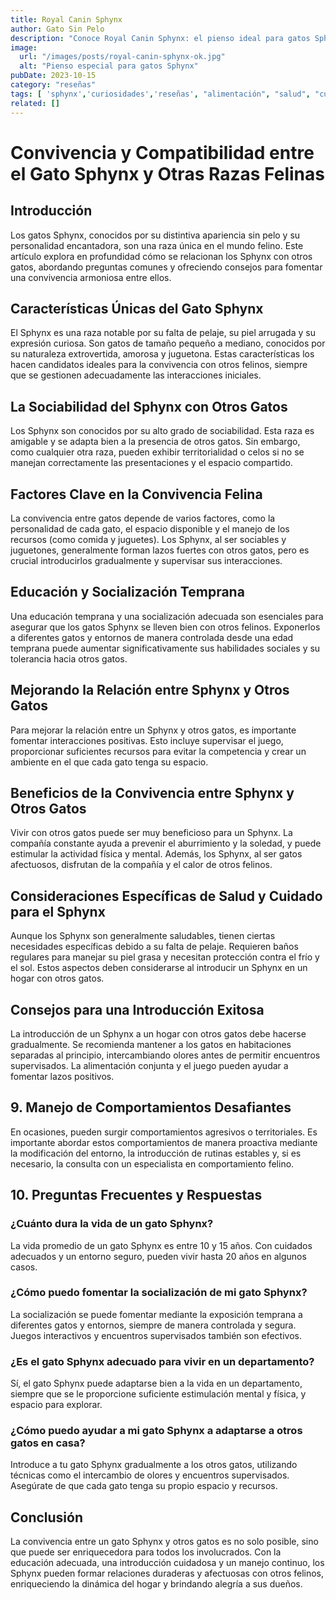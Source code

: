 ```yaml
---
title: Royal Canin Sphynx
author: Gato Sin Pelo
description: "Conoce Royal Canin Sphynx: el pienso ideal para gatos Sphynx, enriquecido para nutrir su piel única y mantener su salud óptima."
image:
  url: "/images/posts/royal-canin-sphynx-ok.jpg"
  alt: "Pienso especial para gatos Sphynx"
pubDate: 2023-10-15
category: "reseñas"
tags: [ 'sphynx','curiosidades','reseñas', "alimentación", "salud", "cuidados" ]
related: []
---
```


# Convivencia y Compatibilidad entre el Gato Sphynx y Otras Razas Felinas

## Introducción
Los gatos Sphynx, conocidos por su distintiva apariencia sin pelo y su personalidad encantadora, son una raza única en el mundo felino. Este artículo explora en profundidad cómo se relacionan los Sphynx con otros gatos, abordando preguntas comunes y ofreciendo consejos para fomentar una convivencia armoniosa entre ellos. 

## Características Únicas del Gato Sphynx
El Sphynx es una raza notable por su falta de pelaje, su piel arrugada y su expresión curiosa. Son gatos de tamaño pequeño a mediano, conocidos por su naturaleza extrovertida, amorosa y juguetona. Estas características los hacen candidatos ideales para la convivencia con otros felinos, siempre que se gestionen adecuadamente las interacciones iniciales.

## La Sociabilidad del Sphynx con Otros Gatos
Los Sphynx son conocidos por su alto grado de sociabilidad. Esta raza es amigable y se adapta bien a la presencia de otros gatos. Sin embargo, como cualquier otra raza, pueden exhibir territorialidad o celos si no se manejan correctamente las presentaciones y el espacio compartido.

## Factores Clave en la Convivencia Felina
La convivencia entre gatos depende de varios factores, como la personalidad de cada gato, el espacio disponible y el manejo de los recursos (como comida y juguetes). Los Sphynx, al ser sociables y juguetones, generalmente forman lazos fuertes con otros gatos, pero es crucial introducirlos gradualmente y supervisar sus interacciones.

## Educación y Socialización Temprana
Una educación temprana y una socialización adecuada son esenciales para asegurar que los gatos Sphynx se lleven bien con otros felinos. Exponerlos a diferentes gatos y entornos de manera controlada desde una edad temprana puede aumentar significativamente sus habilidades sociales y su tolerancia hacia otros gatos.

## Mejorando la Relación entre Sphynx y Otros Gatos
Para mejorar la relación entre un Sphynx y otros gatos, es importante fomentar interacciones positivas. Esto incluye supervisar el juego, proporcionar suficientes recursos para evitar la competencia y crear un ambiente en el que cada gato tenga su espacio.

## Beneficios de la Convivencia entre Sphynx y Otros Gatos
Vivir con otros gatos puede ser muy beneficioso para un Sphynx. La compañía constante ayuda a prevenir el aburrimiento y la soledad, y puede estimular la actividad física y mental. Además, los Sphynx, al ser gatos afectuosos, disfrutan de la compañía y el calor de otros felinos.

## Consideraciones Específicas de Salud y Cuidado para el Sphynx
Aunque los Sphynx son generalmente saludables, tienen ciertas necesidades específicas debido a su falta de pelaje. Requieren baños regulares para manejar su piel grasa y necesitan protección contra el frío y el sol. Estos aspectos deben considerarse al introducir un Sphynx en un hogar con otros gatos.

## Consejos para una Introducción Exitosa
La introducción de un Sphynx a un hogar con otros gatos debe hacerse gradualmente. Se recomienda mantener a los gatos en habitaciones separadas al principio, intercambiando olores antes de permitir encuentros supervisados. La alimentación conjunta y el juego pueden ayudar a fomentar lazos positivos.

## 9. Manejo de Comportamientos Desafiantes
En ocasiones, pueden surgir comportamientos agresivos o territoriales. Es importante abordar estos comportamientos de manera proactiva mediante la modificación del entorno, la introducción de rutinas estables y, si es necesario, la consulta con un especialista en comportamiento felino.

## 10. Preguntas Frecuentes y Respuestas

### ¿Cuánto dura la vida de un gato Sphynx?
La vida promedio de un gato Sphynx es entre 10 y 15 años. Con cuidados adecuados y un entorno seguro, pueden vivir hasta 20 años en algunos casos.

### ¿Cómo puedo fomentar la socialización de mi gato Sphynx?
La socialización se puede fomentar mediante la exposición temprana a diferentes gatos y entornos, siempre de manera controlada y segura. Juegos interactivos y encuentros supervisados también son efectivos.

### ¿Es el gato Sphynx adecuado para vivir en un departamento?
Sí, el gato Sphynx puede adaptarse bien a la vida en un departamento, siempre que se le proporcione suficiente estimulación mental y física, y espacio para explorar.

### ¿Cómo puedo ayudar a mi gato Sphynx a adaptarse a otros gatos en casa?
Introduce a tu gato Sphynx gradualmente a los otros gatos, utilizando técnicas como el intercambio de olores y encuentros supervisados. Asegúrate de que cada gato tenga su propio espacio y recursos.

## Conclusión
La convivencia entre un gato Sphynx y otros gatos es no solo posible, sino que puede ser enriquecedora para todos los involucrados. Con la educación adecuada, una introducción cuidadosa y un manejo continuo, los Sphynx pueden formar relaciones duraderas y afectuosas con otros felinos, enriqueciendo la dinámica del hogar y brindando alegría a sus dueños.
